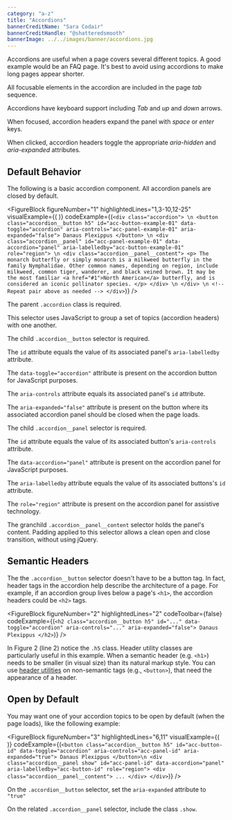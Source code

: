 ```yaml
---
category: "a-z"
title: "Accordions"
bannerCreditName: "Sara Codair"
bannerCreditHandle: "@shatteredsmooth" 
bannerImage: ../../images/banner/accordions.jpg
---
```



<TextBlock>

Accordions are useful when a page covers several different topics. A good example would be an FAQ page. It's best to avoid using accordions to make long pages appear shorter.

</TextBlock>

<AccessibilitySpotlight>

All focusable elements in the accordion are included in the page *tab* sequence.

Accordions have keyboard support including *Tab* and *up* and *down* arrows.

When focused, accordion headers expand the panel with *space* or *enter* keys.

When clicked, accordion headers toggle the appropriate *aria-hidden* and *aria-expanded* attributes.

</AccessibilitySpotlight>

<Divider id="default-behavior" />

<TextBlock>

## Default Behavior

The following is a basic accordion component. All accordion panels are closed by default.

</TextBlock>

<FigureBlock
    figureNumber="1"
    highlightedLines="1,3-10,12-25"
    visualExample={(
        <DefaultBehavior />
    )}
    codeExample={(`
        <div class="accordion"> \n
            <button
                class="accordion__button h5"
                id="acc-button-example-01"
                data-toggle="accordion"
                aria-controls="acc-panel-example-01"
                aria-expanded="false">
                    Danaus Plexippus
            </button> \n
            <div
                class="accordion__panel"
                id="acc-panel-example-01"
                data-accordion="panel"
                aria-labelledby="acc-button-example-01"
                role="region"> \n
                <div class="accordion__panel__content">
                    <p>
                        The monarch butterfly or simply monarch is a milkweed butterfly in the family Nymphalidae. Other common names, depending on region, include milkweed, common tiger, wanderer, and black veined brown. It may be the most familiar <a href="#1">North American</a> butterfly, and is considered an iconic pollinator species.
                    </p>
                </div> \n
            </div> \n
            <!-- Repeat pair above as needed -->
        </div>
    `)}
/>

<TableLineDescBlock targetFigure="1">

<TableLineDescRow lines="1">

The parent `.accordion` class is required.

This selector uses JavaScript to group a set of topics (accordion headers) with one another.

</TableLineDescRow>

<TableLineDescRow lines="3-10">

The child `.accordion__button` selector is required.

The `id` attribute equals the value of its associated panel's `aria-labelledby` attribute.

The `data-toggle="accordion"` attribute is present on the accordion button for JavaScript purposes.

The `aria-controls` attribute equals its associated panel's `id` attribute. 

The `aria-expanded="false"` attribute is present on the button where its associated accordion panel should be closed when the page loads.

</TableLineDescRow>

<TableLineDescRow lines="12-25">

The child `.accordion__panel` selector is required.

The `id` attribute equals the value of its associated button's `aria-controls` attribute.

The `data-accordion="panel"` attribute is present on the accordion panel for JavaScript purposes.

The `aria-labelledby` attribute equals the value of its associated buttons's `id` attribute.

The `role="region"` attribute is present on the accordion panel for assistive technology.

The granchild `.accordion__panel__content` selector holds the panel's content. Padding applied to this selector allows a clean open and close transition, without using jQuery.

</TableLineDescRow>

</TableLineDescBlock>

<Divider id="semantic-headers" />

<TextBlock>

## Semantic Headers

The the `.accordion__button` selector doesn't have to be a button tag. In fact, header tags in the accordion help describe the architecture of a page. For example, if an accordion group lives below a page's `<h1>`, the accordion headers could be `<h2>` tags.

</TextBlock>

<FigureBlock
    figureNumber="2"
    highlightedLines="2"
    codeToolbar={false}
    codeExample={(`
        <h2
            class="accordion__button h5"
            id="..."
            data-toggle="accordion"
            aria-controls="..."
            aria-expanded="false">
                Danaus Plexippus
        </h2>
    `)}
/>

<TextBlock>

In Figure 2 (line 2) notice the `.h5` class. Header utility classes are particularly useful in this example. When a semantic header (e.g. `<h1>`) needs to be smaller (in visual size) than its natural markup style. You can use <a href="/docs/typography/#sectionHeadings">header utilities</a> on non-semantic tags (e.g., `<button>`), that need the appearance of a header.

</TextBlock>

<Divider id="open-by-default" />

<TextBlock>

## Open by Default

You may want one of your accordion topics to be open by default (when the page loads), like the following example:

</TextBlock>

<FigureBlock
    figureNumber="3"
    highlightedLines="6,11"
    visualExample={(
        <OpenFirst />
    )}
    codeExample={(`
        <button
            class="accordion__button h5"
            id="acc-button-id"
            data-toggle="accordion"
            aria-controls="acc-panel-id"
            aria-expanded="true">
                Danaus Plexippus
        </button>\n
        <div
            class="accordion__panel show"
            id="acc-panel-id"
            data-accordion="panel"
            aria-labelledby="acc-button-id"
            role="region">
            <div class="accordion__panel__content">
                ...
            </div>
        </div>
    `)}
/>

<TableLineDescBlock targetFigure="3">

<TableLineDescRow lines="6">

On the `.accordion__button` selector, set the `aria-expanded` attribute to `"true"`

</TableLineDescRow>

<TableLineDescRow lines="11">

On the related `.accordion__panel` selector, include the class `.show`.

</TableLineDescRow>

</TableLineDescBlock>